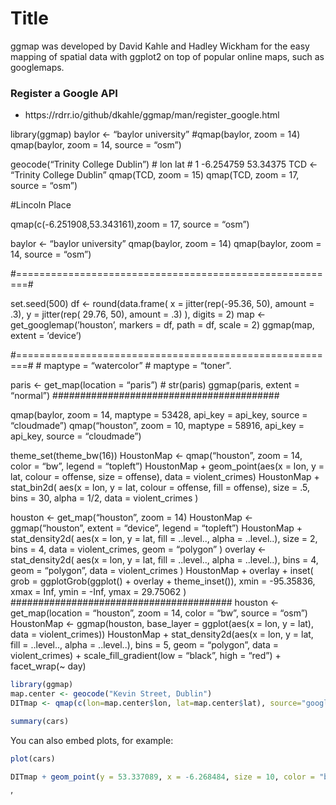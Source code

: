 Title
========================================================

ggmap was developed by David Kahle and Hadley Wickham for the easy mapping of spatial 
data with ggplot2 on top of popular online maps, such as googlemaps.  


### Register a Google API

* https://rdrr.io/github/dkahle/ggmap/man/register_google.html


library(ggmap)
baylor <- "baylor university"
#qmap(baylor, zoom = 14)
qmap(baylor, zoom = 14, source = "osm")

###################################
geocode("Trinity College Dublin")
#         lon      lat
# 1 -6.254759 53.34375
TCD <- "Trinity College Dublin"
qmap(TCD, zoom = 15)
qmap(TCD, zoom = 17, source = "osm")

#Lincoln Place

qmap(c(-6.251908,53.343161),zoom = 17, source = "osm")

###################################

baylor <- "baylor university"
qmap(baylor, zoom = 14)
qmap(baylor, zoom = 14, source = "osm")

#========================================================#

set.seed(500)
df <- round(data.frame(
  x = jitter(rep(-95.36, 50), amount = .3),
  y = jitter(rep( 29.76, 50), amount = .3)
), digits = 2)
map <- get_googlemap(’houston’, markers = df, path = df, scale = 2)
ggmap(map, extent = ’device’)

#========================================================#
# maptype = "watercolor" 
# maptype = "toner".




paris <- get_map(location = "paris")
# str(paris)
ggmap(paris, extent = "normal")
#########################################

qmap(baylor, zoom = 14, maptype = 53428, api_key = api_key,
     source = "cloudmade")
qmap("houston", zoom = 10, maptype = 58916, api_key = api_key,
     source = "cloudmade")


#########################################
theme_set(theme_bw(16))
HoustonMap <- qmap("houston", zoom = 14, color = "bw", legend = "topleft")
HoustonMap +
  geom_point(aes(x = lon, y = lat, colour = offense, size = offense),
             data = violent_crimes)
HoustonMap +
  stat_bin2d(
    aes(x = lon, y = lat, colour = offense, fill = offense),
    size = .5, bins = 30, alpha = 1/2,
    data = violent_crimes
  )


houston <- get_map("houston", zoom = 14)
HoustonMap <- ggmap("houston", extent = "device", legend = "topleft")
HoustonMap +
  stat_density2d(
    aes(x = lon, y = lat, fill = ..level.., alpha = ..level..),
    size = 2, bins = 4, data = violent_crimes,
    geom = "polygon"
  )
overlay <- stat_density2d(
  aes(x = lon, y = lat, fill = ..level.., alpha = ..level..),
  bins = 4, geom = "polygon",
  data = violent_crimes
)
HoustonMap + overlay + inset(
  grob = ggplotGrob(ggplot() + overlay + theme_inset()),
  xmin = -95.35836, xmax = Inf, ymin = -Inf, ymax = 29.75062
)
########################################
houston <- get_map(location = "houston", zoom = 14, color = "bw",
                   source = "osm")
HoustonMap <- ggmap(houston, base_layer = ggplot(aes(x = lon, y = lat),
                                                 data = violent_crimes))
HoustonMap +
  stat_density2d(aes(x = lon, y = lat, fill = ..level.., alpha = ..level..),
                 bins = 5, geom = "polygon",
                 data = violent_crimes) +
  scale_fill_gradient(low = "black", high = "red") +
  facet_wrap(~ day)

```{r}
library(ggmap)
map.center <- geocode("Kevin Street, Dublin")
DITmap <- qmap(c(lon=map.center$lon, lat=map.center$lat), source="google", zoom=15)
```
```{r}
summary(cars)
```

You can also embed plots, for example:

```{r fig.width=7, fig.height=6}
plot(cars)
```
```{r fig.width=7, fig.height=6}
DITmap + geom_point(y = 53.337089, x = -6.268484, size = 10, color = "blue")
```
'
